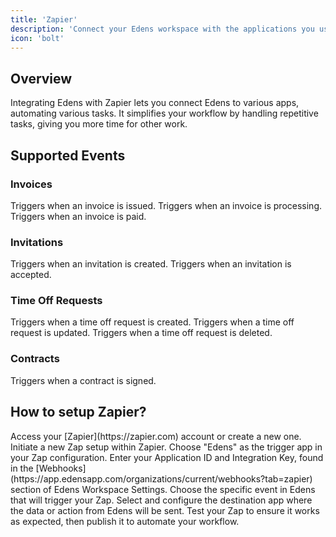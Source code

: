 ```yaml
---
title: 'Zapier'
description: 'Connect your Edens workspace with the applications you use'
icon: 'bolt'
---
```


## Overview
Integrating Edens with Zapier lets you connect Edens to various apps, automating various tasks.
It simplifies your workflow by handling repetitive tasks, giving you more time for other work.

## Supported Events

### Invoices
<CardGroup cols={3}>
  <Card title="Invoice Issued" icon="file-invoice-dollar" color="#FFD700">
    Triggers when an invoice is issued.
  </Card>
  <Card title="Invoice Processing" icon="spinner" color="#FFD700">
    Triggers when an invoice is processing.
  </Card>
  <Card title="Invoice Paid" icon="receipt" color="#FFD700">
    Triggers when an invoice is paid.
  </Card>
</CardGroup>

### Invitations
<CardGroup cols={3}>
  <Card title="New Invitation Created" icon="envelope-open-text" color="#87CEEB">
    Triggers when an invitation is created.
  </Card>
  <Card title="Invitation Accepted" icon="check-double" color="#87CEEB">
    Triggers when an invitation is accepted.
  </Card>
</CardGroup>

### Time Off Requests
<CardGroup cols={3}>
  <Card title="Time Off Request Created" icon="calendar-plus" color="#32CD32">
    Triggers when a time off request is created.
  </Card>
  <Card title="Time Off Request Updated" icon="calendar-check" color="#32CD32">
    Triggers when a time off request is updated.
  </Card>
  <Card title="Time Off Request Deleted" icon="calendar-xmark" color="#32CD32">
    Triggers when a time off request is deleted.
  </Card>
</CardGroup>

### Contracts

<CardGroup cols={3}>
  <Card title="New Signed Contract" icon="file-signature" color="#FF6347">
    Triggers when a contract is signed.
  </Card>
</CardGroup>

## How to setup Zapier?

<Steps>
  <Step title="Log In or Sign Up on Zapier">
    Access your [Zapier](https://zapier.com) account or create a new one.
  </Step>
  <Step title="Create a New Zap">
    Initiate a new Zap setup within Zapier.
  </Step>
  <Step title="Set Up a Trigger">
    Choose "Edens" as the trigger app in your Zap configuration.
  </Step>
  <Step title="Connect with Edens">
    Enter your Application ID and Integration Key, found in the [Webhooks](https://app.edensapp.com/organizations/current/webhooks?tab=zapier) section of Edens Workspace Settings.
  </Step>
  <Step title="Select an Event for the Trigger">
    Choose the specific event in Edens that will trigger your Zap.
  </Step>
  <Step title="Configure the Destination">
    Select and configure the destination app where the data or action from Edens will be sent.
  </Step>
  <Step title="Test and Publish">
    Test your Zap to ensure it works as expected, then publish it to automate your workflow.
  </Step>
</Steps>
